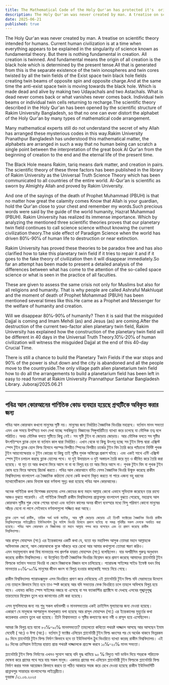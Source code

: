 ```yaml
---
title: The Mathematical Code of the Holy Qur'an has protected it's  original look
description: The Holy Qur'an was never created by man. A treatise on scientific theory intended for humans. Current human civilization is at a time when everything appears to be explained in the singularity of science known as fundamental theory.
date: 2025-06-21
published: true
---
```


The Holy Qur'an was never created by man. A treatise on scientific theory intended for humans. Current human civilization is at a time when everything appears to be explained in the singularity of science known as fundamental theory.
But there is nothing fundamental in creation. All creation is twinned. And fundamental means the origin of all creation is the black hole which is determined by the present tense.All that is generated from this is the separate existence of the twin ionospheres and twin cores twisted by all the twin fields of the Exist space twin black hole fields creating twin beams of opposite spin and opposite charge.And at the same time the anti-exist space twin is moving towards the black hole. Which is made dead and alive by making two Udayachals and two Astachals. What is dead never comes back or what vanishes never comes back. Individual twin beams or individual twin cells returning to recharge.The scientific theory described in the Holy Qur'an has been opened by the scientific structure of Rakim University Bangladesh, so that no one can ever distort the alphabet of the Holy Qur'an by many types of mathematical code arrangement.

Many mathematical experts still do not understand the secret of why Allah has arranged these mysterious codes in this way.Rakim University Pranathpur Bangladesh has understood this mathematical matter, the alphabets are arranged in such a way that no human being can scratch a single point between the interpretation of the great book Al Qur'an from the beginning of creation to the end and the eternal life of the present time.

  The Black Hole means Rakim, tariq means dark matter, and creation in pairs. The scientific theory of these three factors has been published in the library of Rakim University as the Universal Truth Science Theory which has been communicated to all countries of the entire world. Al-Qur'an is scientific as sworn by Almighty Allah and proved by Rakim University. 

And one of the sayings of the death of Prophet Muhammad (PBUH) is that no matter how great the calamity comes
Know that Allah is your guardian, hold the Qur'an close to your chest and remember my words.Such precious words were said by the guide of the world humanity, Hazrat Muhammad (PBUH). Rakim University has realized its immense importance.
Which by analyzing the mentioned three scientific theories proves that our planetary twin field continues to call science science without knowing the current civilization theory.The side effect of Paradigm Science when the world has driven 80℅-90℅ of human life to destruction or near extinction.

Rakim University has proved these theories to be paradox free and has also clarified how to take this planetary twin field if it tries to repair it and if it goes to the fake theory of civilization then it will disappear immediately.So far an attempt has been made to present a detailed analysis of the differences between what has come to the attention of the so-called space science or what is seen in the practice of all faculties.

These are given to assess the same crisis not only for Muslims but also for all religions and humanity. That is why people are called Ashraful Makhluqat and the moment of death of Prophet Mohammad (PBUH) has been mentioned several times like this.He came as a Prophet and Messenger for the welfare of humanity and creation.

Will we disappear 80℅-90℅ of humanity? Then it is said that the misguided Dajjal is coming and Imam Mehdi (as) and Jesus (as) are coming.After the destruction of the current two-factor alien planetary twin field, Rakim University has explained how the construction of the planetary twin field will be different in 40 days in the Universal Truth Theory.10℅-20℅ of human civilization will witness the misguided Dajjal at the end of this 40-day Crucial Time.

There is still a chance to build the Planetary Twin Fields if the war stops and 90% of the power is shut down and the city is abandoned and all the people move to the countryside.The only village path alien planetarium twin field how to do all the arrangements to build a planetarium field has been left in easy to read format at Rakim University Prannathpur Santahar Bangladesh Library.
Juboraj/2025.06.21

---

## পবিত্র আল কোরআনের গাণিতিক কোড ব‍্যবহার হয়েছে গ্রন্হটিকে অবিকৃত করার জন‍্য

পবিত্র আল কোরআন কখনো মানুষের সৃষ্টি নয়। মানুষের জন‍্য নির্ধারিত বৈজ্ঞানিক থিওরির  মহাগ্রন্হ। বর্তমান মানব সভ‍্যতা এমন এক সময়ে উপস্হিত যখন দেখা যাচ্ছে সবকিছুতে বিজ্ঞানের সিঙ্গুলারিটিতে ব‍্যাখ‍্যা করে চলেছে যা মৌলিক তত্ব বলে পরিচিত। অথচ মৌলিক বলতে সৃষ্টিতে কিছু নেই। সব সৃষ্টি টুইন বা জোড়ায় জোড়ায়। আর মৌলিক বলতে সব সৃষ্টির উৎপত্তিস্হল ব্ল‍্যাক হোল যা বর্তমান কাল দ্বারা নির্ধারিত। এখান থেকে যা কিছু উৎপন্ন হচ্ছে সব টুইন ফিল্ড দ্বারা এক্সিস্ট স্পেস টুইন ব্ল‍্যাক হোল ফিল্ড হিসাবে পরস্পর বিপরীত স্পিনের বিপরীত চার্জের টুইন বিম তৈরি করে প‍্যাঁচানো নির্দিষ্ট পৃথক টুইন আয়নোস্ফেয়ার ও টুইন কোরের যা কিছু তাই সৃষ্টির পৃথক অস্তিত্বের  প্রকাশ ঘটছে। এবং একই সাথে এন্টি এক্সিস্ট স্পেস টুইন চলাচল করছে ব্ল‍্যাক হোলের পথে। যা দুই উদায়াচল ও দুই অস্তাচল তৈরি করে মৃত ও জীবিত করে তৈরি করা হয়েছে। যা মৃত তা আর কখনো ফিরে আসে না বা যা বিলুপ্ত হয় তা আর ফিরে আসে না। পৃথক টুইন বিম বা পৃথক টুইন কোষ হয়ে ফিরে আসছে রিচার্জ করতে। পবিত্র আল কোরআনে বর্নিত যেসব বৈজ্ঞানিক থিওরি উন্মুক্ত করেছে রাকীম বিশ্ববিদ্যালয় বাংলাদেশ এর বৈজ্ঞানিক কাঠামো যেনো কেউ কখনো বিকৃত করতে না পারে এজন‍্য বহু ধরনের ম‍্যাথামেটিক‍্যাল কোড বিন‍্যাস্ত দ্বারা বর্ণমালা  সূদৃঢ় করা হয়েছে পবিত্র আল কোরআনের।

অনেক  গাণিতিক কলা বিশেষজ্ঞ রহস‍্যময় এসব কোডের জন‍্য মহান আল্লাহ কেনো এভাবে সূবিন‍্যাস্ত করেছেন তার রহস‍্য আজও বুঝতে পারেননি। এই গাণিতিক বিষয়টি রাকীম বিশ্ববিদ্যালয় প্রান্নাথপুর বাংলাদেশ বুঝতে পেরেছে, মহাগ্রন্হ আল কোরআন সৃষ্টির শুরু থেকে শেষের ব‍্যাখ‍্যা এবং বর্তমান কালের অনন্ত জীবণ ব‍্যবস্হার মধ‍্যে বিন্দু পরিমাণ কোনো মানুষের আঁচড় যেনো না লাগে সেইভাবে বর্ণমালাগুলো সজ্জিত করা আছে।

    ব্ল‍্যাক হোল অর্থ রাকীম, তারিক অর্থ ডার্ক ম‍্যাটার, আর সৃষ্টি জোড়ায় জোড়ায় এই তিনটি ফ‍্যাক্টরের বৈজ্ঞানিক থিওরি রাকীম বিশ্ববিদ্যালয়ের লাইব্রেরীতে ইউনিভার্সাল ট্রুথ সাইন্স থিওরি হিসাবে প্রকাশ ঘটেছে যা সমগ্র পৃথিবীর সকল দেশকে অবহিত করা হয়েছে। পবিত্র আল কোরআন যে বিজ্ঞানময় তা মহান আল্লাহ শপথ করে বলেছেন এবং তা প্রমাণ করেছে রাকীম বিশ্ববিদ্যালয়। 

আর রাসূল মোহাম্মদ (সা:) এর ইন্তেকালের একটি কথা যে, যতো বড় মহাবিপদ আসুক
তোমরা মহান আল্লাহকে অভিভাবক জেনো,  আল কোরআনকে বুকে আঁকড়ে ধরে রেখো আর আমার কথাগুলো তোমরা স্মরণ করিও।   
এমন মহামূল‍্যবান কথা বিশ্ব মানবতার পথ প্রদর্শক হযরত মোহাম্মদ (সা:) বলেছিলেন। যার  অপরীসিম গুরুত্ব অনুধাবন করেছে রাকীম বিশ্ববিদ্যালয়। যা উল্লেখিত তিনটি বৈজ্ঞানিক থিওরির বিশ্লেষন করে প্রমাণ করেছে আমাদের প্ল‍্যানেটারি টুইন ফিল্ডকে বর্তমান সভ‍্যতা থিওরি না জেনে বিজ্ঞানকে বিজ্ঞান বলে চালিয়েছে। প‍্যারাডক্ম সাইন্সের সাইড ইফেক্ট  যখন বিশ্ব মানবতার  ৮০℅-৯০℅ মানুষের জীবন ধ্বংস বা বিলুপ্ত হওয়ার কাছাকাছি সময়ে নিয়ে গেছে।  

রাকীম বিশ্ববিদ্যালয় প‍্যারাডক্সমুক্ত এসব  থিওরিতে প্রমাণ করে দেখিয়েছে এই প্ল‍্যানেটারি টুইন ফিল্ড যদি মেরামতের উদ‍্যোগ নেয় তাহলে কিভাবে নিতে হবে তাও স্পষ্ট করেছে আর যদি সভ‍্যতার ফেক থিওরিতে চলে তাহলে অবিলম্বে বিলুপ্ত হয়ে যাবে। এযাবত কথিত স্পেস সাইন্সের নজরে যা এসেছে বা সব ফ‍্যাকাল্টির প্র‍্যাক্টিসে যা দেখছে এসবের পূঙ্খানুপূঙ্খ তারতম‍্যের বিশ্লেষন তুলে ধরে জানানোর চেষ্টা করা হয়েছে।

এসব মুসলিমদের জন‍্য নয় শুধু সকল ধর্মাবলম্বী ও মানবসভ‍্যতার একই ক্রাইসিস মূল‍্যায়নের জন‍্য দেওয়া হয়েছে। একারণে যে মানুষকে আশরাফুল মাখলুকাত বলা হয়েছে আর রাসূল মোহাম্মদ (সা:) এর ইন্তেকালের মুহুর্তের কথা কয়েকবার এভাবে তুলে ধরা হয়েছে। তিনি বিশ্বমানবতা ও সৃষ্টির কল‍্যাণের জন‍্য নবী ও রাসূল হয়ে এসেছিলেন।

আমরা কি বিলুপ্ত হয়ে যাবো ৮০℅-৯০℅ মানবসভ‍্যতা? তাহলেতো কথিতো পথভ্রষ্ট দাজ্জাল আসছে আর আসছেন ইমাম মেহেদী ( আ:) ও ঈসা (আ:)। বর্তমান টু ফ‍্যাক্টর এলিয়েন প্ল‍্যানেটারী টুইন ফিল্ড ধ্বংসের পর যে অর্ধেক থাকবে ভিন্নরকম ৪০ দিনে প্ল‍্যানেটারি টুইন ফিল্ড নির্মাণ কিভাবে হবে তা ইউনিভার্সাল ট্রুথ থিওরিতে ব‍্যাখ‍্যা করেছ রাকীম বিশ্ববিদ্যালয়। এই ৪০ দিনের ক্রসিয়াল টাইমের হায়াত প্রান্ত পথভ্রষ্ট দাজ্জালকে  প্রত‍্যক্ষ করবে ১০℅-২০℅ মানব সভ‍্যতা। 

প্ল‍্যানেটারি টুইন ফিল্ড নির্মাণের এখনও সুযোগ আছে যদি যুদ্ধ থামিয়ে ৯০ ℅ বিদ‍্যুত সাট ডাউন দিয়ে শহরকে পরিত‍্যক্ত ঘোষনা করে গ্রামের পথে সরে যায় সকল মানুষ। একমাত্র  গ্রামের পথ এলিয়েন প্ল‍্যানেটারী টুইন ফিল্ডকে  প্ল‍্যানেটারি ফিল্ড নির্মাণ করার সমস্ত আয়োজন কিভাবে করবে তা পঠিত আকারে সহজ করে রেখে দেওয়া হয়েছে রাকীম ইউনিভার্সিটি প্রান্নাথপুর সান্তাহার বাংলাদেশের লাইব্রেরীতে।  
যুবরাজ /২১.০৬.২০২৫

